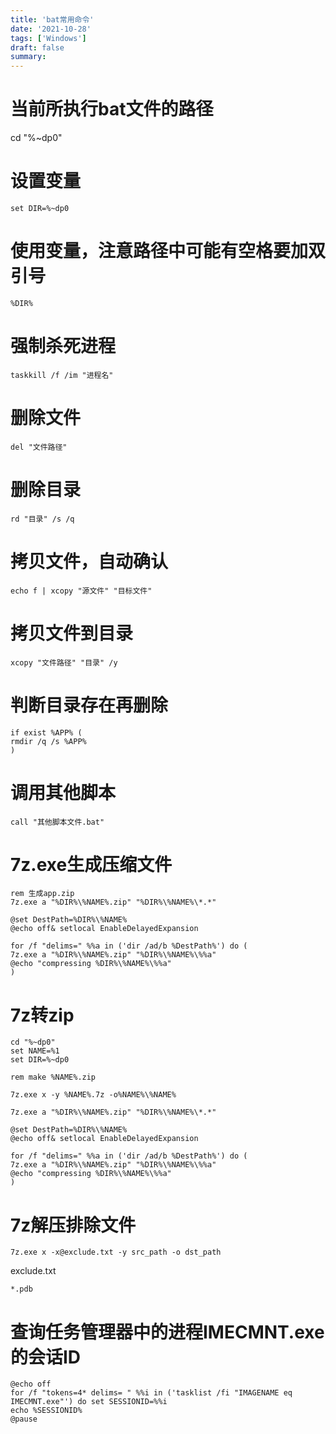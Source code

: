 ```yaml
---
title: 'bat常用命令'
date: '2021-10-28'
tags: ['Windows']
draft: false
summary: 
---
```


# 当前所执行bat文件的路径
cd "%~dp0"

# 设置变量
```
set DIR=%~dp0
```

# 使用变量，注意路径中可能有空格要加双引号
```
%DIR%
```

# 强制杀死进程
```
taskkill /f /im "进程名"
```

# 删除文件
```
del "文件路径"
```

# 删除目录
```
rd "目录" /s /q
```

# 拷贝文件，自动确认
```
echo f | xcopy "源文件" "目标文件"
```

# 拷贝文件到目录
```
xcopy "文件路径" "目录" /y
```

# 判断目录存在再删除
```
if exist %APP% (
rmdir /q /s %APP%
)
```

# 调用其他脚本
```
call "其他脚本文件.bat"
```

# 7z.exe生成压缩文件
```
rem 生成app.zip
7z.exe a "%DIR%\%NAME%.zip" "%DIR%\%NAME%\*.*"

@set DestPath=%DIR%\%NAME%
@echo off& setlocal EnableDelayedExpansion

for /f "delims=" %%a in ('dir /ad/b %DestPath%') do (
7z.exe a "%DIR%\%NAME%.zip" "%DIR%\%NAME%\%%a"
@echo "compressing %DIR%\%NAME%\%%a"
)

```

# 7z转zip
```
cd "%~dp0"
set NAME=%1
set DIR=%~dp0

rem make %NAME%.zip

7z.exe x -y %NAME%.7z -o%NAME%\%NAME%

7z.exe a "%DIR%\%NAME%.zip" "%DIR%\%NAME%\*.*"

@set DestPath=%DIR%\%NAME%
@echo off& setlocal EnableDelayedExpansion

for /f "delims=" %%a in ('dir /ad/b %DestPath%') do (
7z.exe a "%DIR%\%NAME%.zip" "%DIR%\%NAME%\%%a"
@echo "compressing %DIR%\%NAME%\%%a"
)
```

# 7z解压排除文件
```
7z.exe x -x@exclude.txt -y src_path -o dst_path
```
exclude.txt
```
*.pdb
```
# 查询任务管理器中的进程IMECMNT.exe的会话ID
```
@echo off
for /f "tokens=4* delims= " %%i in ('tasklist /fi "IMAGENAME eq IMECMNT.exe"') do set SESSIONID=%%i
echo %SESSIONID%
@pause
```